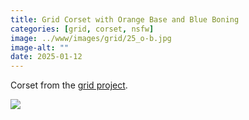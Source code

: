 ```yaml
---
title: Grid Corset with Orange Base and Blue Boning
categories: [grid, corset, nsfw]
image: ../www/images/grid/25_o-b.jpg
image-alt: ""
date: 2025-01-12
---
```


Corset from the [grid project](/posts/2025-01-27_grid-project.html).

![](../www/images/grid/25_o-b.jpg)

